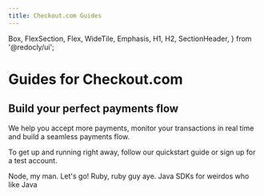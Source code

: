 ```yaml
---
title: Checkout.com Guides
---
```



  Box,
  FlexSection,
  Flex,
  WideTile,
  Emphasis,
  H1,
  H2,
  SectionHeader,
} from '@redocly/ui';

<H1>Guides for Checkout.com</H1>
<H2>Build your perfect payments flow</H2>
We help you accept more payments, monitor your transactions in real time and build a seamless payments flow.

To get up and running right away, follow our quickstart guide or sign up for a test account.

<Box my={25}>  
  <FlexSection justifyContent="space-around" flexWrap="wrap">
    <WideTile to="developer-portal/sdk/node-sdk/getting-started.md"   header="Node">
     Node, my man. Let's go!
    </WideTile>
    <WideTile to="developer-portal/sdk/ruby-sdk/getting-started.md"  header="Ruby">
      Ruby, ruby guy aye. 
    </WideTile>
    <WideTile to="developer-portal/sdk/java-sdk/getting-started.md" header="Java">
      Java SDKs for weirdos who like Java
    </WideTile>
  </FlexSection>
</Box>
